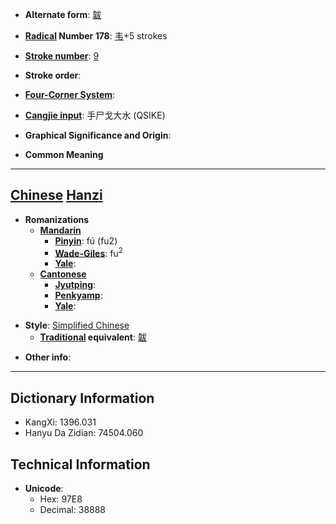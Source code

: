 * '''Alternate form''': [[韍]]

* '''[[Wiktionary:Chinese radical index| Radical]] Number 178''': [[Wiktionary:Chinese radical index 韦|韦]]+5 strokes

* '''[[Wiktionary:Chinese total strokes index|Stroke number]]''': [[Wiktionary:Chinese total strokes index 9|9]]

* '''Stroke order''': 

* '''[[Wiktionary:Chinese four corner index|Four-Corner System]]''': 

* '''[[Wiktionary:Chinese Cangjie index|Cangjie input]]''': 手尸戈大水 (QSIKE)

* '''Graphical Significance and Origin''': 

* '''Common Meaning'''

----

== [[Chinese]] [[Hanzi]] ==

* '''Romanizations'''
** '''[[Mandarin]]'''
*** '''[[Pinyin]]''': fú (fu2)
*** '''[[Wade-Giles]]''': fu<sup>2</sup>
*** '''[[Yale]]''': 
** '''[[Cantonese]]'''
*** '''[[Jyutping]]''':
*** '''[[Penkyamp]]''': 
*** '''[[Yale]]''': 

* '''Style''': [[Simplified Chinese]] 
** '''[[Traditional Chinese|Traditional]] equivalent''': [[韍]]

* '''Other info''': 

----

== Dictionary Information ==

* KangXi: 1396.031
* Hanyu Da Zidian: 74504.060

== Technical Information ==

* '''Unicode''':
** Hex: 97E8
** Decimal: 38888